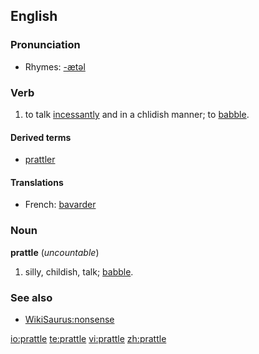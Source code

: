==English==

===Pronunciation===
*Rhymes: [[Rhymes:English:-ætəl|-ætəl]]

===Verb===
{{en-verb|prattl|ing}}

# to talk [[incessantly]] and in a chlidish manner; to [[babble]].

====Derived terms====
*[[prattler]]

====Translations====
*French: [[bavarder]]

===Noun===
'''prattle''' (''uncountable'')

#silly, childish, talk; [[babble]].

===See also===
*[[WikiSaurus:nonsense]]

[[io:prattle]]
[[te:prattle]]
[[vi:prattle]]
[[zh:prattle]]